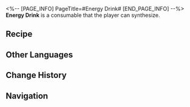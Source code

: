 <%-- [PAGE_INFO]
PageTitle=#Energy Drink#
[END_PAGE_INFO] --%>
{{Consumable Infobox
|id          = 401006
|image       = Item Energy Drink.png{{subst:void|<!--$UPLOAD:<<SpriteOutput/ItemFigures/401006.png>-<Item Energy Drink.png>-<Consumable Icons>>-->}}
|type        = Energy Regen Consumables
|rarity      = 2
|effect      = Upon use, immediately regenerates 30% of Max Energy for a single ally.
|description = Energy drink that gives you a second wind.
|effectType  = 
|effectType2 = 
|effectType3 = 
|recipe      = {{cx|Source missing}}
|source1     = [[Omni-Synthesizer]]
|source2     = [[Vending Machine]]
|source3     = 
}}
{{Description|''"Here are some facts: Imaginary Energy contains power, and the human body needs power. Therefore, the human body can absorb Imaginary Energy."''}}
'''Energy Drink''' is a consumable that the player can synthesize.

==Recipe==
{{Recipe
|type             = Synthesis
|group            = Consumable
|Phlogiston       = 3
|Virtual Particle = 2
|sort             = Phlogiston;Virtual Particle
}}

==Other Languages==
{{Other Languages
|en   = Energy Drink
|zhs  = 能量饮料
|zht  = 能量飲料
|ja   = エナジードリンク
|ko   = 에너지 음료
|es   = Bebida energética
|fr   = Boisson énergétique
|ru   = Энергетический напиток
|th   = Energy Drink
|vi   = Thức Uống Năng Lượng
|de   = Energy-Drink
|id   = Energy Drink
|pt   = Energético
}}

==Change History==
{{Change History|1.0}}

==Navigation==
{{Consumable Navbox}}